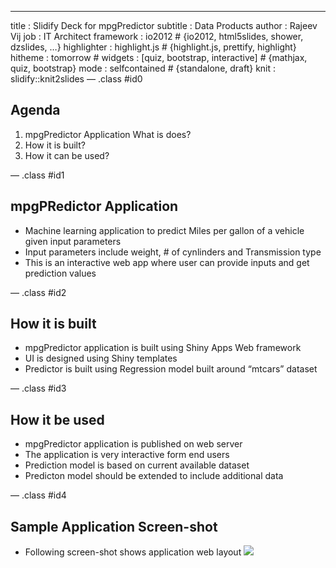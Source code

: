 ---
title       : Slidify Deck for mpgPredictor
subtitle    : Data Products
author      : Rajeev Vij
job         : IT Architect
framework   : io2012        # {io2012, html5slides, shower, dzslides, ...}
highlighter : highlight.js  # {highlight.js, prettify, highlight}
hitheme     : tomorrow      # 
widgets     : [quiz, bootstrap, interactive]            # {mathjax, quiz, bootstrap}
mode        : selfcontained # {standalone, draft}
knit        : slidify::knit2slides
--- .class #id0

## Agenda  

1. mpgPredictor Application What is does?
2. How it is built?
3. How it can be used?

--- .class #id1 

## mpgPRedictor Application
- Machine learning application to predict Miles per gallon of a vehicle given input parameters
- Input parameters include weight, # of cynlinders and Transmission type
- This is an interactive web app where user can provide inputs and get prediction values

--- .class #id2 

## How it is built
- mpgPredictor application is built using Shiny Apps Web framework
- UI is designed using Shiny templates
- Predictor is built using Regression model built around "mtcars" dataset

--- .class #id3

## How it be used
- mpgPredictor application is published on web server
- The application is very interactive form end users
- Prediction model is based on current available dataset
- Predicton model should be extended to include additional data

--- .class #id4 

## Sample Application Screen-shot
- Following screen-shot shows application web layout
![](mpgPredictor.png)
